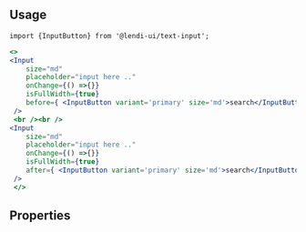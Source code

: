 
## Usage

```
import {InputButton} from '@lendi-ui/text-input';
```

```jsx
<>
<Input
    size="md"
    placeholder="input here .."
    onChange={() =>{}}
    isFullWidth={true}
    before={ <InputButton variant='primary' size='md'>search</InputButton>}
 />
 <br /><br />
<Input
    size="md"
    placeholder="input here .."
    onChange={() =>{}}
    isFullWidth={true}
    after={ <InputButton variant='primary' size='md'>search</InputButton>}
 />
 </>
```

## Properties

<PropTable>
  <PropTable.Entry name="after" type="React.ReactNode" description="Content after the InputButton label"/>
  <PropTable.Entry name="before" type="React.ReactNode" description="Content before the InputButton label"/>
  <PropTable.Entry name="children" type="React.ReactNode" description="The InputButton content"/>
  <PropTable.Entry name="href" type="string" description="URL to link to"/>
  <PropTable.Entry name="isDisabled" type="boolean" defaultValue={false} description="Whether the InputButton responds to user input"/>
  <PropTable.Entry name="isFullWidth" type="boolean" defaultValue={false} description="Whether the InputButton takes up the full width of the container"/>
  <PropTable.Entry name="isInverse" type="boolean" defaultValue={false} description="Whether the InputButton is inversed"/>
  <PropTable.Entry name="onClick" type="() => void" description="Handle the click event"/>
  <PropTable.Entry name="size" type={`"sm" | "md" | "lg"`} defaultValue="md" description="The InputButton size. *Keep the same size with Input"/>
  <PropTable.Entry name="variant" type={`"primary" | "secondary" | "emphasis" | "empty"`} description="The InputButton type"/>
</PropTable>
